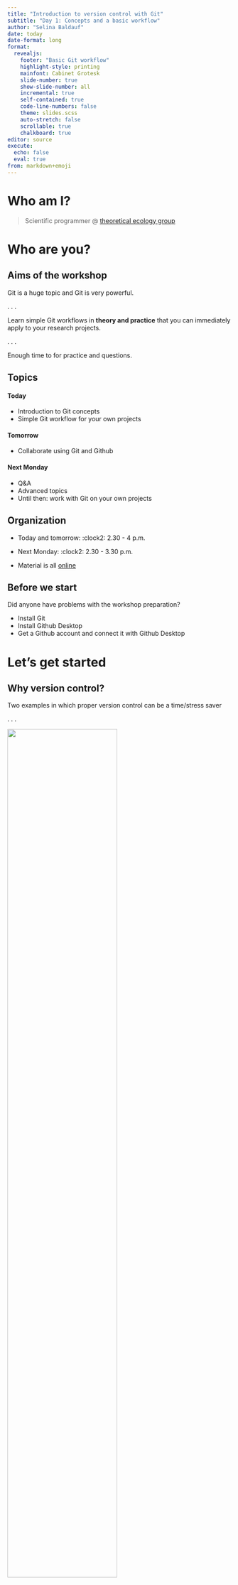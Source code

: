 ```yaml
---
title: "Introduction to version control with Git"
subtitle: "Day 1: Concepts and a basic workflow"
author: "Selina Baldauf"
date: today
date-format: long
format: 
  revealjs:
    footer: "Basic Git workflow"
    highlight-style: printing
    mainfont: Cabinet Grotesk
    slide-number: true
    show-slide-number: all
    incremental: true
    self-contained: true
    code-line-numbers: false
    theme: slides.scss
    auto-stretch: false
    scrollable: true
    chalkboard: true
editor: source
execute: 
  echo: false
  eval: true
from: markdown+emoji
---
```


# Who am I?

> Scientific programmer @ [theoretical ecology group](https://www.bcp.fu-berlin.de/biologie/arbeitsgruppen/botanik/ag_tietjen/index.html)

# Who are you?

## Aims of the workshop

Git is a huge topic and Git is very powerful.

. . .

Learn simple Git workflows in **theory and practice** that you can immediately apply to your research projects.

. . .

Enough time to for practice and questions.

## Topics

#### Today

- Introduction to Git concepts
- Simple Git workflow for your own projects

#### Tomorrow

- Collaborate using Git and Github

#### Next Monday

- Q&A
- Advanced topics
- Until then: work with Git on your own projects

## Organization

- Today and tomorrow: :clock2: 2.30 - 4 p.m.
  
- Next Monday: :clock2: 2.30 - 3.30 p.m.

- Material is all [online](https://selinazitrone.github.io/get-started-with-git/)

## Before we start

Did anyone have problems with the workshop preparation?

:::{.nonincremental}
- Install Git
- Install Github Desktop
- Get a Github account and connect it with Github Desktop
:::

# Let's get started

## Why version control?

Two examples in which proper version control can be a time/stress saver

. . .

![](img/day1/motivation_time.png){fig-align="center" width=70%}

. . .

![](img/day1/motivation_collab.png){fig-align="center" width=80%}

## Version control with Git

- **Complete** and **long-term** history of every file in your project


- **Open source and free** to use version control software


- Quasi **standard** for software development


- A whole universe of **other software and services** around it

## Version control with Git

- For projects with mainly text files (e.g. code, markdown files, ...)

- Basic idea: Take snapshots (**commits**) of your project over time

- A project version controlled with Git is a Git **repository** (**repo**)

. . .

![](img/day1/basic_idea.png)

## Version control with Git

Git is a **distributed version control system**

:::{.columns}

:::{.column width="50%"}

:::{.fragment}

![](img/day1/distributed.png)

:::

:::

:::{.column width="50%"}

- Idea: many *local* repositories synced via one *remote* repo
- Everyone has a complete copy of the repo

:::

:::

## How to use Git

After you [installed it](https://www.atlassian.com/de/git/tutorials/install-git) there are different ways to interact with the software.

## How to use Git - Terminal

Using Git from the terminal

![](images/2023_06_15_git/git-init.png)

. . . 

:::{.columns}

:::{.column width="50%"}

:heavy_plus_sign: Most control<br>

:heavy_plus_sign: A lot of help/answers online<br>

:::

:::{.column width="50%"}

:::{.fragment}

:heavy_minus_sign: You need to use terminal :scream:<br>

:::

:::

:::

## How to use Git - Integrated GUIs

A Git GUI is integrated in most (all?) IDEs, e.g. R Studio, VS Code

![](img/day1/rstudio_vscode_git.png){fig-align="center"}

. . .

:::{.columns}

:::{.column width="50%"}

:heavy_plus_sign: Easy and intuitive <br>

:heavy_plus_sign: Stay inside IDE<br>

:::

:::{.column width="50%"}

:::{.fragment}

:heavy_minus_sign: Different for every program <br>

:::

:::

:::

## How to use Git - Standalone GUIs
  
Standalone Git GUI software, e.g. Github Desktop, Source Tree, ...

![](img/day1/github_desktop.png){width=50% fig-align="center"}

. . .

:::{.columns}

:::{.column width="50%"}

:heavy_plus_sign: Easy and intuitive <br>

:heavy_plus_sign: Nice integration with Github <br>

:::

:::{.column width="50%"}

:::{.fragment}

:heavy_minus_sign: Switch programs to use Git <br>

:::

:::

:::

## How to use Git

#### Which one to choose?

- Depends on experience and taste
- You can mix methods because they are all interfaces to the same Git

:::{.fragment}

- We will use Github Desktop
  - Beginner-friendly and intuitive
  - Very convenient
  - Nice integration with Github

:::

:::{.fragment}

:::{.callout-tip}

Have a look at the [website](https://selinazitrone.github.io/get-started-with-git/) where you find **How-To guides for the other methods** as well.

:::

:::

# The basic Git workflow

> `git init`, `git add`, `git commit`, `git push`

## Step 0: An empty project

Example: A cookBook project to collect all our favorite recipes

:::{.columns}

:::{.column width="70%"}

![](img/day1/0_init_concept.png){width=50%}

:::

:::{.column width="30%"}

![](img/day1/0_init_folder.png){width=80%}

:::

:::

## Step 1: Initialize a Git repository

- Adds a (hidden) `.git` folder to your project
  - You don't need to interact with this folder directly

. . .

:::{.columns}

:::{.column width=70%"}

![](img/day1/1_init_concept.png)
:::

:::{.column width="30%"}

![](img/day1/1_init_folder.png)

:::


:::

## Step 2: Modify files and stage changes

Git detects any changes in the working directory

. . .

:::{.columns}

:::{.column width="70%"}

![](img/day1/2_modify_concept.png){width=90%}

:::

:::{.column width="30%"}

![](img/day1/2_modify_folder.png){width=80%}

:::

:::


## Step 2: Modify files and stage changes

Stage file to be part of the next commit (snapshot)

- In the terminal use `git add`
- In GUIs just a check box

. . .

:::{.columns}

:::{.column width="70%"}

![](img/day1/2_add_concept.png){width=90%}

:::

:::{.column width="30%"}

![](img/day1/2_add_folder.png)
:::

:::

## Step 3: Commit changes

- Commits are the snapshots of your project state

. . .

:::{.columns}

:::{.column width="70%"}

![](img/day1/3_commit_concept.png)

:::

:::{.column width="30%"}

![](img/day1/2_add_folder.png)

:::

:::

- Collect meaningful bundles of changes in the staging area, then commit

## Step 3: Commit changes

- After a commit, the staging area is clear again
- Changes are now part of the project's Git history

. . .

:::{.columns}

:::{.column width="70%"}

![](img/day1/3_afterCommit_concept.png)

:::

:::{.column width="30%"}

![](img/day1/2_add_folder.png)

:::

:::

# Now you
> [Start your own cook book](../sessions/01_intro_git.qmd#Tasks)
> Complete task 1 "Local repo" (10 min)

Stay in the meeting for the task.<br>
Ask questions if you are stuck. <br>
Turn down/off volume if you are disturbed. <br>

## How to write good commit messages?

![[xkcd](https://xkcd.com/1296/) on commit messages](https://imgs.xkcd.com/comics/git_commit.png){fig-align="center" width=70%}

## How to write good commit messages?

See [here](https://cbea.ms/git-commit/) for more details but some general rules:

1. Limit summary line to 50 characters
2. Capitalize summary line
3. Do not end summary line with period
4. Use imperative mood in the subject line
5. Use the *Description* to explain **what** and **why**, not **how**

## How to write good commit messages?

:::{.columns}

:::{.column width="47%"}

:heavy_check_mark:

```md
Add pie recipe

This is my favorite pie in the world. 
The recipe comes from my grandfather and 
he learned it from his neighbor.
```

:::

:::{.column width="47%"}

:x:

```md
added a file.

This is a a really good recipe that I like.
```

:::

:::

## The commit history

::: {layout="[[-1], [1], [-1]]" layout-valign="bottom"}

![](img/day1/commit_info_blank.png)

:::


## The commit history

::: {layout="[[-1], [1], [-1]]" layout-valign="bottom"}

![](img/day1/commit_info_arrows.png)

:::

## The commit history

![](img/day1/github_desktop_history.png){width=80%}


## Step 4: Create and connect a remote repo

- Use remote repos (on a server) to *synchronize*, *share* and *collaborate*

- Remote repos can be *private* (you + collaborators) or
*public* (visible to anyone)

. . .


![](img/day1/4_remote_concept.png){fig-align="center" width=60%}

## Step 5: Share changes with the remote repo

- Push your local changes to the remote with `git push`

![](img/day1/4_push_concept.png){fig-align="center" width=60%}

# Now you
> [Publish your cook book on Github](../sessions/01_intro_git.qmd#Tasks)
> Complete task 2 "Github" (5 min)

## A word on remote repositories

- There are **commercial** and **self-hosted** options for your remote repositories
  - Commercial: Github, Gitlab, Bitbucket, ...
  - Self-hosted: Gitlab (maybe at your institution?)

- Please be aware of your institutional guidelines
  - Servers outside EU
  - Privacy rules might apply


## Summary of the basic steps

:::{.nonincremental}

- `git init`: Initialize a git repository
  - Adds a `.git` folder to your working directory
- `git add`: Add files to the staging area
  - This marks the files as being part of the next commit
- `git commit`: Take a snapshot of your current project version
  - Includes time stamp, commit message and information on the person who did the commit
- `git push`: Push new commits to the remote repository
  - Sync your local project version with the remote e.g. on Github

:::

# Go back in time with Git

> git checkout, git revert


## Checkout a previous commit

- Bring your work space back in time temporarily with `git checkout`

. . .

![](img/day1/commit_history_head.png){width=85%}

. . .

![](img/day1/commit_history_checkout.png){width=85%}

## Revert changes

- Use `git revert` to revert specific commits
- This does not delete the commit, it creates a **new commit that undoes a previous commit**
  - It's a safe way to undo commited changes

. . .

![](img/day1/commit_history_after_revert.png){width=90%}

# Now you
> [Revert a part of your recipe](../sessions/01_intro_git.qmd#Tasks)
> Complete the task 3 "Time travel" (5 min)

# Publish your repositories

## Publish your repositories

Github/Gitlab are a good way to publish and share your work.

. . .

##### Advantages of publishing your code

- Others can build on your work
- Citations
- Reproducibility
- Get feedback

## Publish your repositories

You can increase the quality/complexity of your repo by

- Adding a nice README.md file
- [Connecting the repo with Zenodo to get a DOI](https://emilio-berti.github.io/idiv-git-introduction/21-github_zenodo/index.html)
- Create a Github pages website alongside your repo
- Encourage people to write issues if they find problems
- ...

# Ignoring files

## Ignore files with `.gitignore`

- Create a file with the name `.gitignore` in working directory

- Add all files and directories you want to ignore to the `.gitignore` file

. . .

::: {.nonincremental}

- Useful to ignore e.g.
  - Compiled code and build directories
  - Log files 
  - Hidden system files
  - Personal IDE config files
  - ...
  
:::

## Ignore files with `.gitignore`

:::{.nonincremental}

- Create a file with the name `.gitignore` in working directory

- Add all files and directories you want to ignore to the `.gitignore` file

:::

#### Example

```md
*.html    # ignore all .html files
*.pdf     # ignore all .pdf files

debug.log # ignore the file debug.log

build/    # ignore all files in subdirectory build
```

See [here](https://www.atlassian.com/git/tutorials/saving-changes/gitignore) for more ignore patterns that you can use.

# Thanks for your attention

> Questions?

## Preparation for tomorrow

- Tomorrow we collaborate on our cookbooks in teams of 2
  - Enter your Github Account Name and the link to your repo [here](https://docs.google.com/spreadsheets/d/1tNwDnfKM84gI-Xd5myr4gbRRJeRGBvAuAr4YjOy-M-o/edit?usp=sharing)
- Look for the Github Name of your partner and add them as a collaborator to your repository
- Accept the invitation of your partner to their repository 
  - You will get an Email or you can do it on Github
